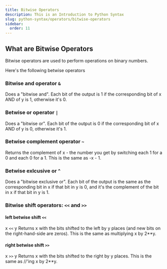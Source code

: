 ```yaml
---
title: Bitwise Operators
description: This is an Introduction to Python Syntax
slug: python-syntax/operators/bitwise-operators
sidebar:
  order: 11
---
```


## What are Bitwise Operators

Bitwise operators are used to perform operations on binary numbers.

Here's the following betwise operators


### Bitwise and operator `&`
Does a "bitwise and". Each bit of the output is 1 if the corresponding bit of x AND of y is 1, otherwise it's 0.


### Betwise or operator `|`
Does a "bitwise or". Each bit of the output is 0 if the corresponding bit of x AND of y is 0, otherwise it's 1.

### Betwise complement operator `~`
 Returns the complement of x - the number you get by switching each 1 for a 0 and each 0 for a 1. This is the same as -x - 1.


### Betwise exlcusive or `^`
Does a "bitwise exclusive or". Each bit of the output is the same as the corresponding bit in x if that bit in y is 0, and it's the complement of the bit in x if that bit in y is 1.



### Bitwise shift operators: `<<` and `>>`

#### left betwise shift `<<` 
x `<<` y
Returns x with the bits shifted to the left by y places (and new bits on the right-hand-side are zeros). This is the same as multiplying x by 2**y.

#### right betwise shift `>>`
x `>>` y
Returns x with the bits shifted to the right by y places. This is the same as //'ing x by 2**y.

